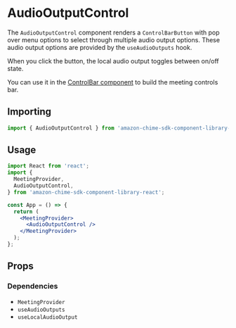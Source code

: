 
<Meta title="SDK Components/MeetingControls/AudioOutputControl" />

# AudioOutputControl

The `AudioOutputControl` component renders a `ControlBarButton` with pop over menu options to select through multiple audio output options.
These audio output options are provided by the `useAudioOutputs` hook.

When you click the button, the local audio output toggles between on/off state.

You can use it in the [ControlBar component](/docs/ui-components-controlbar--control-bar) to build the meeting controls bar.

## Importing

```javascript
import { AudioOutputControl } from 'amazon-chime-sdk-component-library-react';
```

## Usage

```jsx
import React from 'react';
import {
  MeetingProvider,
  AudioOutputControl,
} from 'amazon-chime-sdk-component-library-react';

const App = () => {
  return (
    <MeetingProvider>
      <AudioOutputControl />
    </MeetingProvider>
  );
};
```

## Props

<Props of={AudioOutputControl} />

### Dependencies

- `MeetingProvider`
- `useAudioOutputs`
- `useLocalAudioOutput`
